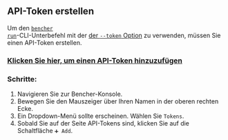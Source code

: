 ## API-Token erstellen

Um den
<code><a href="/de/docs/explanation/bencher-run/">bencher run</a></code>-CLI-Unterbefehl
mit der [der `--token` Option][token option]
zu verwenden, müssen Sie einen API-Token erstellen.

<h3><a id="add-api-token" href="/console/users/tokens/add?back=aHR0cHM6Ly9iZW5jaGVyLmRldi9kb2NzL2hvdy10by9jbGFpbS8jY3JlYXRlLWFuLWFwaS10b2tlbg==">Klicken Sie hier, um einen API-Token hinzuzufügen</a></h3>

### Schritte:

1. Navigieren Sie zur Bencher-Konsole.
2. Bewegen Sie den Mauszeiger über Ihren Namen in der oberen rechten Ecke.
3. Ein Dropdown-Menü sollte erscheinen. Wählen Sie `Tokens`.
4. Sobald Sie auf der Seite API-Tokens sind, klicken Sie auf die Schaltfläche `➕ Add`.

[token option]: /de/docs/explanation/bencher-run/#--token-token
